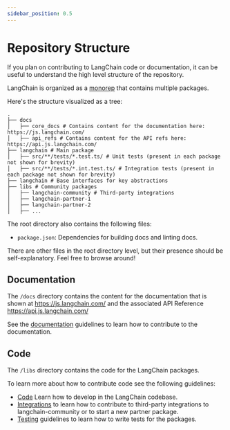 ```yaml
---
sidebar_position: 0.5
---
```


# Repository Structure

If you plan on contributing to LangChain code or documentation, it can be useful
to understand the high level structure of the repository.

LangChain is organized as a [monorep](https://en.wikipedia.org/wiki/Monorepo) that contains multiple packages.

Here's the structure visualized as a tree:

```text
.
├── docs
│   ├── core_docs # Contains content for the documentation here: https://js.langchain.com/
│   ├── api_refs # Contains content for the API refs here: https://api.js.langchain.com/
├── langchain # Main package
│   ├── src/**/tests/*.test.ts/ # Unit tests (present in each package not shown for brevity)
│   ├── src/**/tests/*.int.test.ts/ # Integration tests (present in each package not shown for brevity)
├── langchain # Base interfaces for key abstractions
├── libs # Community packages
│   ├── langchain-community # Third-party integrations
│   ├── langchain-partner-1
│   ├── langchain-partner-2
│   ├── ...
```

The root directory also contains the following files:

- `package.json`: Dependencies for building docs and linting docs.

There are other files in the root directory level, but their presence should be self-explanatory. Feel free to browse around!

## Documentation

The `/docs` directory contains the content for the documentation that is shown
at https://js.langchain.com/ and the associated API Reference https://api.js.langchain.com/

See the [documentation](/docs/contributing/documentation/style_guide) guidelines to learn how to contribute to the documentation.

## Code

The `/libs` directory contains the code for the LangChain packages.

To learn more about how to contribute code see the following guidelines:

- [Code](./code.mdx) Learn how to develop in the LangChain codebase.
- [Integrations](./integrations.mdx) to learn how to contribute to third-party integrations to langchain-community or to start a new partner package.
- [Testing](./testing.mdx) guidelines to learn how to write tests for the packages.
